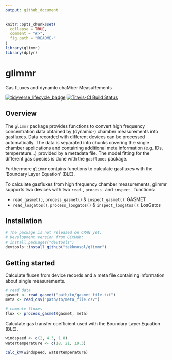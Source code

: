 ```yaml
---
output: github_document
---
```


<!-- README.md is generated from README.Rmd. Please edit that file -->

```r
knitr::opts_chunk$set(
  collapse = TRUE,
  comment = "#>",
  fig.path = "README-"
)
library(glimmr)
library(dplyr)
```

# glimmr
Gas fLuxes and dynamIc chaMber MeasuRements

[![tidyverse_lifecycle_badge](https://img.shields.io/badge/lifecycle-experimental-orange.svg)](https://www.tidyverse.org/lifecycle/#experimental)
[![Travis-CI Build Status](https://travis-ci.org/tekknosol/glimmr.svg?branch=master)](https://travis-ci.org/tekknosol/glimmr)

## Overview
The `glimmr` package provides functions to convert high frequency concentration data
obtained by (dynamic-) chamber measurements into gasfluxes. Data recorded with different devices can be processed automatically. The data is separated into chunks covering the single chamber applications and containing additional meta information (e.g. IDs, temperature...) provided by a metadata file.
The model fitting for the different gas species is done with the `gasfluxes` package.

Furthermore `glimmr` contains functions to calculate gasfluxes with the 'Boundary Layer Equation' (BLE). 

To calculate gasfluxes from high frequency chamber measurements, glimmr supports two devices with two `read_`, `process_` and `inspect_` functions:

* `read_gasmet()`, `process_gasmet()` & `inspect_gasmet()`: GASMET
* `read_losgatos()`, `process_losgatos()` & `inspect_losgatos()`: LosGatos

## Installation

```r
# The package is not released on CRAN yet.
# Development version from GitHub:
# install.packages("devtools")
devtools::install_github("tekknosol/glimmr")
```

## Getting started
Calculate fluxes from device records and a meta file containing information about single measurements.

```r
# read data
gasmet <- read_gasmet("path/to/gasmet_file.txt")
meta <- read_csv("path/to/meta_file.csv")

# compute fluxes
flux <- process_gasmet(gasmet, meta)
```

Calculate gas transfer coefficient used with the Boundary Layer Equation (BLE).

```r
windspeed <- c(2, 4.3, 1.8)
watertemperature <- c(18, 21, 19.3)

calc_kW(windspeed, watertemperature)
```
